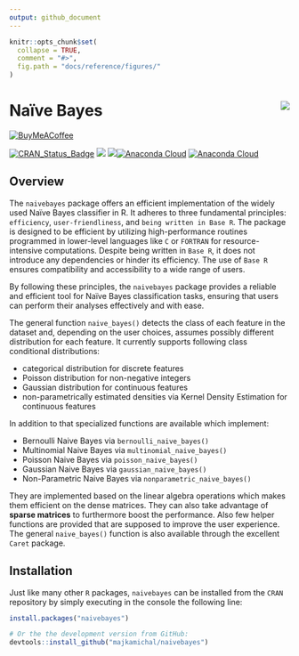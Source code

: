 ```yaml
---
output: github_document
---
```


<!-- README.md is generated from README.Rmd. Please edit that file -->

```r
knitr::opts_chunk$set(
  collapse = TRUE,
  comment = "#>",
  fig.path = "docs/reference/figures/"
)
```


# Na&iuml;ve Bayes <img src="man/figures/logo.png" align="right" />

<!-- badges: start -->

[![BuyMeACoffee](https://img.buymeacoffee.com/button-api/?text=Buy me a coffee&emoji=&slug=michalmajka&button_colour=5F7FFF&font_colour=ffffff&font_family=Cookie&outline_colour=000000&coffee_colour=FFDD00)](https://www.buymeacoffee.com/michalmajka)

[![CRAN_Status_Badge](http://www.r-pkg.org/badges/version/naivebayes)](https://cran.r-project.org/package=naivebayes)
[![](http://cranlogs.r-pkg.org/badges/naivebayes)](http://cran.rstudio.com/web/packages/naivebayes/index.html)
[![](http://cranlogs.r-pkg.org/badges/grand-total/naivebayes?color=blue)](https://cran.r-project.org/package=naivebayes)[![Anaconda Cloud](https://anaconda.org/conda-forge/r-naivebayes/badges/version.svg?=style=flat-square&color=green)](https://anaconda.org/conda-forge/r-naivebayes/)
[![Anaconda Cloud](https://anaconda.org/conda-forge/r-naivebayes/badges/downloads.svg?color=blue)](https://anaconda.org/conda-forge/r-naivebayes/)

<!-- badges: end -->


## Overview

The `naivebayes` package offers an efficient implementation of the widely used Naïve Bayes classifier in R. It adheres to three fundamental principles: `efficiency`, `user-friendliness`, and `being written in Base R`. The package is designed to be efficient by utilizing high-performance routines programmed in lower-level languages like `C` or `FORTRAN` for resource-intensive computations. Despite being written in `Base R`, it does not introduce any dependencies or hinder its efficiency. The use of `Base R` ensures compatibility and accessibility to a wide range of users.

By following these principles, the `naivebayes` package provides a reliable and efficient tool for Naïve Bayes classification tasks, ensuring that users can perform their analyses effectively and with ease.

The general function `naive_bayes()` detects the class of each feature in the dataset and, depending on the user choices, assumes possibly different distribution for each feature. It currently supports following class conditional distributions: 

  - categorical distribution for discrete features
  - Poisson distribution for non-negative integers 
  - Gaussian distribution for continuous features 
  - non-parametrically estimated densities via Kernel Density Estimation for continuous features

In addition to that specialized functions are available which implement:

 - Bernoulli Naive Bayes via `bernoulli_naive_bayes()`
 - Multinomial Naive Bayes via `multinomial_naive_bayes()`
 - Poisson Naive Bayes via `poisson_naive_bayes()`
 - Gaussian Naive Bayes via `gaussian_naive_bayes()`
 - Non-Parametric Naive Bayes via `nonparametric_naive_bayes()`

They are implemented based on the linear algebra operations which makes them efficient on the dense matrices. They can also take advantage of **sparse matrices** to furthermore boost the performance. Also few helper functions are provided that are supposed to improve the user experience. The general `naive_bayes()` function is also available through the excellent `Caret` package.


## Installation

Just like many other `R` packages, `naivebayes` can be installed from the `CRAN`  repository by simply executing in the console the following line:

```r
install.packages("naivebayes")

# Or the the development version from GitHub:
devtools::install_github("majkamichal/naivebayes")
```



